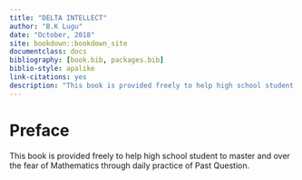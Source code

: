 ```yaml
--- 
title: "DELTA INTELLECT"
author: "B.K Lugu"
date: "October, 2018"
site: bookdown::bookdown_site
documentclass: docs
bibliography: [book.bib, packages.bib]
biblio-style: apalike
link-citations: yes
description: "This book is provided freely to help high school student to master and over the fear of Mathematics through daily practice of Past Question."
---
```


# Preface {-}


This book is provided freely to help high school student to master and over the fear of Mathematics through daily practice of Past Question.

